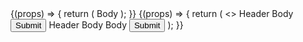 

<Meta title="Molecules/Card" component={Card} />

<Canvas>
  <Story name="Basic">
    {(props) => {
      return (
        <Card open>
          <CardBody>Body</CardBody>
        </Card>
      );
    }}
  </Story>
  <Story name="Variations">
    {(props) => {
      return (
        <>
          <Card open mb={10}>
            <CardHeader>Header</CardHeader>
            <CardBody>Body</CardBody>
            <CardFooter>
              <Button>Submit</Button>
            </CardFooter>
          </Card>
          <Card open mb={10}>
            <CardHeader>Header</CardHeader>
            <CardBody>Body</CardBody>
          </Card>
          <Card open mb={10}>
            <CardBody>Body</CardBody>
            <CardFooter>
              <Button>Submit</Button>
            </CardFooter>
          </Card>
        </>
      );
    }}
  </Story>
</Canvas>
